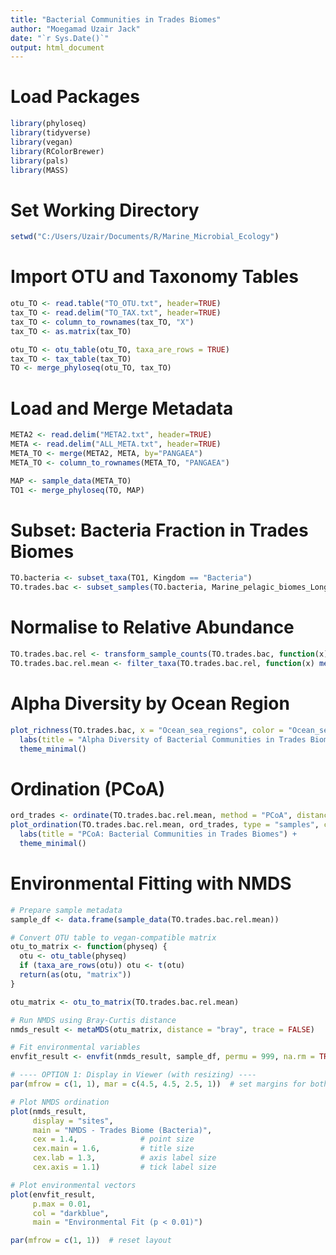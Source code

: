 ```yaml
---
title: "Bacterial Communities in Trades Biomes"
author: "Moegamad Uzair Jack"
date: "`r Sys.Date()`"
output: html_document
---
```


# Load Packages
```r
library(phyloseq)
library(tidyverse)
library(vegan)
library(RColorBrewer)
library(pals)
library(MASS)

```

# Set Working Directory
```r
setwd("C:/Users/Uzair/Documents/R/Marine_Microbial_Ecology")
```

# Import OTU and Taxonomy Tables
```r
otu_TO <- read.table("TO_OTU.txt", header=TRUE)
tax_TO <- read.delim("TO_TAX.txt", header=TRUE)
tax_TO <- column_to_rownames(tax_TO, "X")
tax_TO <- as.matrix(tax_TO)

otu_TO <- otu_table(otu_TO, taxa_are_rows = TRUE)
tax_TO <- tax_table(tax_TO)
TO <- merge_phyloseq(otu_TO, tax_TO)

```

# Load and Merge Metadata
```r
META2 <- read.delim("META2.txt", header=TRUE)
META <- read.delim("ALL_META.txt", header=TRUE)
META_TO <- merge(META2, META, by="PANGAEA")
META_TO <- column_to_rownames(META_TO, "PANGAEA")

MAP <- sample_data(META_TO)
TO1 <- merge_phyloseq(TO, MAP)

```

# Subset: Bacteria Fraction in Trades Biomes
```r
TO.bacteria <- subset_taxa(TO1, Kingdom == "Bacteria")
TO.trades.bac <- subset_samples(TO.bacteria, Marine_pelagic_biomes_Longhurst_2007 == "Trades")

```

# Normalise to Relative Abundance
```r
TO.trades.bac.rel <- transform_sample_counts(TO.trades.bac, function(x) x / sum(x))
TO.trades.bac.rel.mean <- filter_taxa(TO.trades.bac.rel, function(x) mean(x) > 0, TRUE)

```
# Alpha Diversity  by Ocean Region
```r
plot_richness(TO.trades.bac, x = "Ocean_sea_regions", color = "Ocean_sea_regions", measures = c("Shannon", "Chao1")) +
  labs(title = "Alpha Diversity of Bacterial Communities in Trades Biomes") +
  theme_minimal()

```
# Ordination (PCoA)
```r
ord_trades <- ordinate(TO.trades.bac.rel.mean, method = "PCoA", distance = "bray")
plot_ordination(TO.trades.bac.rel.mean, ord_trades, type = "samples", color = "Ocean_sea_regions") +
  labs(title = "PCoA: Bacterial Communities in Trades Biomes") +
  theme_minimal()

```



# Environmental Fitting with NMDS
```r
# Prepare sample metadata
sample_df <- data.frame(sample_data(TO.trades.bac.rel.mean))

# Convert OTU table to vegan-compatible matrix
otu_to_matrix <- function(physeq) {
  otu <- otu_table(physeq)
  if (taxa_are_rows(otu)) otu <- t(otu)
  return(as(otu, "matrix"))
}

otu_matrix <- otu_to_matrix(TO.trades.bac.rel.mean)

# Run NMDS using Bray-Curtis distance
nmds_result <- metaMDS(otu_matrix, distance = "bray", trace = FALSE)

# Fit environmental variables
envfit_result <- envfit(nmds_result, sample_df, permu = 999, na.rm = TRUE)

# ---- OPTION 1: Display in Viewer (with resizing) ----
par(mfrow = c(1, 1), mar = c(4.5, 4.5, 2.5, 1))  # set margins for both plots

# Plot NMDS ordination
plot(nmds_result, 
     display = "sites", 
     main = "NMDS - Trades Biome (Bacteria)",
     cex = 1.4,              # point size
     cex.main = 1.6,         # title size
     cex.lab = 1.3,          # axis label size
     cex.axis = 1.1)         # tick label size

# Plot environmental vectors
plot(envfit_result, 
     p.max = 0.01, 
     col = "darkblue", 
     main = "Environmental Fit (p < 0.01)")

par(mfrow = c(1, 1))  # reset layout



```


